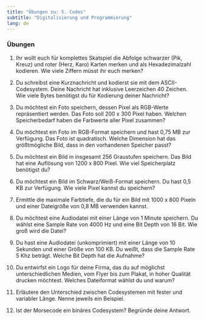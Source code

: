 ```yaml
---
title: "Übungen zu: 5. Codes"
subtitle: "Digitalisierung und Programmierung"
lang: de
---
```


### Übungen


1.  Ihr wollt euch für komplettes Skatspiel die Abfolge schwarzer (Pik, Kreuz) und roter (Herz, Karo) Karten merken und als Hexadezimalzahl kodieren. Wie viele Ziffern müsst ihr euch merken?

2. Du schreibst eine Kurznachricht und kodierst sie mit dem ASCII-Codesystem. Deine Nachricht hat inklusive Leerzeichen 40 Zeichen. Wie viele Bytes benötigst du für Kodierung deiner Nachricht?

3. Du möchtest ein Foto speichern, dessen Pixel als RGB-Werte repräsentiert werden. Das Foto soll 200 x 300 Pixel haben. Welchen Speicherbedarf haben die Farbwerte aller Pixel zusammen?

4. Du möchtest ein Foto im RGB-Format speichern und hast 0,75 MB zur Verfügung. Das Foto ist quadratisch. Welche Dimension hat das größtmögliche Bild, dass in den vorhandenen Speicher passt?

5. Du möchtest ein Bild in insgesamt 256 Graustufen speichern. Das Bild hat eine Auflösung von 1200 x 800 Pixel. Wie viel Speicherplatz benötigst du?

6. Du möchtest ein Bild im Schwarz/Weiß-Format speichern. Du hast 0,5 KB zur Verfügung. Wie viele Pixel kannst du speichern?

7. Ermittle die maximale Farbtiefe, die du für ein Bild mit 1000 x 800 Pixeln und einer Dateigröße von 0,8 MB verwenden kannst.

8. Du möchtest eine Audiodatei mit einer Länge von 1 Minute speichern. Du wählst eine Sample Rate von 4000 Hz und eine Bit Depth von 16 Bit. Wie groß wird die Datei?

9. Du hast eine Audiodatei (unkomprimiert) mit einer Länge von 10 Sekunden und einer Größe von 100 KB. Du weißt, dass die Sample Rate 5 Khz beträgt. Welche Bit Depth hat die Aufnahme?

10. Du entwirfst ein Logo für deine Firma, das du auf möglichst unterschiedlichen Medien, vom Flyer bis zum Plakat, in hoher Qualität drucken möchtest. Welches Dateiformat wählst du und warum?

11. Erläutere den Unterschied zwischen Codesystemen mit fester und variabler Länge. Nenne jeweils ein Beispiel.

12. Ist der Morsecode ein binäres Codesystem? Begründe deine Antwort.